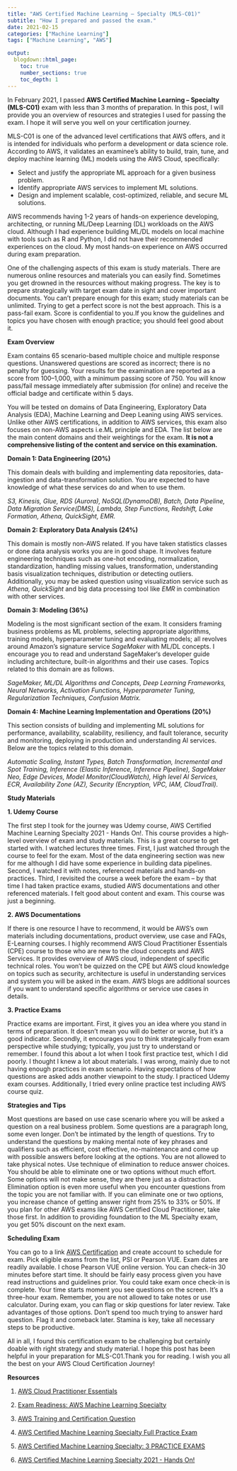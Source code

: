 ```yaml
---
title: "AWS Certified Machine Learning – Specialty (MLS-C01)"
subtitle: "How I prepared and passed the exam."
date: 2021-02-15
categories: ["Machine Learning"]
tags: ["Machine Learning", "AWS"]

output:
  blogdown::html_page:
    toc: true
    number_sections: true
    toc_depth: 1  
---
```


In February 2021, I passed **AWS Certified Machine Learning – Specialty (MLS-C01)** exam with less than 3 months of preparation. In this post, I will provide you an overview of resources and strategies I used for passing the exam.  I hope it will serve you well on your certification journey. 

MLS-C01 is one of the advanced level certifications that AWS offers, and it is intended for individuals who perform a development or data science role. According to AWS, it validates an examinee’s ability to build, train, tune, and deploy machine learning (ML) models using the AWS Cloud, specifically: 

* Select and justify the appropriate ML approach for a given business problem. 
* Identify appropriate AWS services to implement ML solutions. 
* Design and implement scalable, cost-optimized, reliable, and secure ML solutions.


AWS recommends having 1-2 years of hands-on experience developing, architecting, or running ML/Deep Learning (DL) workloads on the AWS cloud. Although I had experience building ML/DL models on local machine with tools such as R and Python, I did not have their recommended experiences on the cloud. My most hands-on experience  on AWS occurred during exam preparation. 

One of the challenging aspects of this exam is study materials. There are numerous online resources and materials you can easily find. Sometimes you get drowned in the resources without making progress. The key is to prepare strategically with target exam date in sight and cover important documents. You can’t prepare enough for this exam; study materials can be unlimited. Trying to get a perfect score is not the best approach. This is a pass-fail exam. Score is confidential to you.If you know the guidelines and topics you have chosen with enough practice; you should feel good about it. 

**Exam Overview**

Exam contains 65 scenario-based multiple choice and multiple response questions. Unanswered questions are scored as incorrect; there is no penalty for guessing. Your results for the examination are reported as a score from 100–1,000, with a minimum passing score of 750. You will know pass/fail message immediately after submission (for online) and receive the official badge and certificate within 5 days. 

You will be tested on domains of Data Engineering, Exploratory Data Analysis (EDA), Machine Learning and Deep Leaning using AWS services.  Unlike other AWS certifications, in addition to AWS services, this exam also focuses on non-AWS aspects i.e.ML principle and EDA. The list below are the main content domains and their weightings for the exam. **It is not a comprehensive listing of the content and service on this examination.**

**Domain 1: Data Engineering (20%)**

This domain deals with building and implementing data repositories, data-ingestion and data-transformation solution. You are expected to have knowledge of what these services do and when to use them.

*S3, Kinesis, Glue, RDS (Aurora), NoSQL(DynamoDB), Batch, Data Pipeline, Data Migration Service(DMS), Lambda, Step Functions, Redshift, Lake Formation, Athena, QuickSight, EMR.* 

**Domain 2: Exploratory Data Analysis (24%)**

This domain is mostly non-AWS related. If you have taken statistics classes or done data analysis works you are in good shape. It involves feature engineering techniques such as one-hot encoding, normalization, standardization, handling missing values, transformation, understanding basis visualization techniques, distribution or detecting outliers. Additionally, you may be asked question using visualization service such as *Athena, QuickSight* and big data processing tool like *EMR* in combination with other services.

**Domain 3: Modeling (36%)**

Modeling is the most significant section of the exam. It considers framing business problems as ML problems, selecting appropriate algorithms, training models, hyperparameter tuning and evaluating models; all revolves around Amazon’s signature service *SageMaker* with ML/DL concepts. I encourage you to read and understand SageMaker‘s developer guide including architecture, built-in algorithms and their use cases.  Topics related to this domain are as follows.

*SageMaker, ML/DL Algorithms and Concepts, Deep Learning Frameworks, Neural Networks, Activation Functions, Hyperparameter Tuning, Regularization Techniques, Confusion Matrix.*

**Domain 4: Machine Learning Implementation and Operations (20%)**

This section consists of building and implementing ML solutions for performance, availability, scalability, resiliency, and fault tolerance, security and monitoring, deploying in production and understanding AI services.
Below are the topics related to this domain.

*Automatic Scaling, Instant Types, Batch Transformation, Incremental and Spot Training, Inference (Elastic Inference, Inference Pipeline), SageMaker Neo, Edge Devices, Model Monitor(CloudWatch), High level AI Services, ECR, Availability Zone (AZ), Security (Encryption, VPC, IAM, CloudTrail).*

**Study Materials**

**1. Udemy Course**

The first step I took for the journey was Udemy course, AWS Certified Machine Learning Specialty 2021 - Hands On!. This course provides a high-level overview of exam and study materials. This is a great course to get started with. I watched lectures three times. First, I just watched through the course to feel for the exam. Most of the data engineering section was new for me although I did have some experience in building data pipelines. Second, I watched it with notes, referenced materials and hands-on practices. Third, I revisited the course a week before the exam – by that time I had taken practice exams, studied AWS documentations and other referenced materials. I felt good about content and exam. This course was just a beginning.

**2. AWS Documentations**

If there is one resource I have to recommend, it would be AWS’s own materials including documentations, product overview, use case and FAQs, E-Learning courses. I highly recommend AWS Cloud Practitioner Essentials (CPE) course to those who are new to the cloud concepts and AWS Services. It provides overview of AWS cloud, independent of specific technical roles. You won’t be quizzed on the CPE but AWS cloud knowledge on topics such as security, architecture is useful in understanding services and system you will be asked in the exam. AWS blogs are additional sources if you want to understand specific algorithms or service use cases in details. 

**3. Practice Exams**

Practice exams are important. First, it gives you an idea where you stand in terms of preparation. It doesn't mean you will do better or worse, but it's a good indicator. Secondly, it encourages you to think strategically from exam perspective while studying; typically, you just try to understand or remember. I found this about a lot when I took first practice test, which I did poorly. I thought I knew a lot about materials. I was wrong, mainly due to not having enough practices in exam scenario. Having expectations of how questions are asked adds another viewpoint to the study. I practiced Udemy exam courses. Additionally, I tried every online practice test including AWS course quiz.

**Strategies and Tips**

Most questions are based on use case scenario where you will be asked a question on a real business problem. Some questions are a paragraph long, some even longer. Don’t be intimated by the length of questions.  Try to understand the questions by making mental note of key phrases and qualifiers such as efficient, cost effective, no-maintenance and come up with possible answers before looking at the options. You are not allowed to take physical notes. Use technique of elimination to reduce answer choices. You should be able to eliminate one or two options without much effort. Some options will not make sense, they are there just as a distraction. Elimination option is even more useful when you encounter questions from the topic you are not familiar with. If you can eliminate one or two options, you increase chance of getting answer right from 25% to 33% or 50%. If you plan for other AWS exams like AWS Certified Cloud Practitioner, take those first. In addition to providing foundation to the ML Specialty exam, you get 50% discount on the next exam. 

**Scheduling Exam**

You can go to a link [AWS Certification](https://www.aws.training/Certification) and create account to schedule for exam. Pick eligible exams from the list, PSI or Pearson VUE. Exam dates are readily available. I chose Pearson VUE online version. You can check-in 30 minutes before start time. It should be fairly easy process given you have read instructions and guidelines prior. You could take exam once check-in is complete. Your time starts moment you see questions on the screen. It’s a three-hour exam. Remember, you are not allowed to take notes or use calculator. During exam, you can flag or skip questions for later review. Take advantages of those options. Don’t spend too much trying to answer hard question. Flag it and comeback later. Stamina is key, take all necessary steps to be productive. 

All in all, I found this certification exam to be challenging but certainly doable with right strategy and study material. I hope this post has been helpful in your preparation for MLS-C01.Thank you for reading. I wish you all the best on your AWS Cloud Certification Journey! 

**Resources**

1.	[AWS Cloud Practitioner Essentials](https://www.aws.training/Details/eLearning?id=60697)

2.	[Exam Readiness: AWS Machine Learning Specialty](https://www.aws.training/Details/eLearning?id=42183)

3.	[AWS Training and Certification Question](https://amazonmr.au1.qualtrics.com/jfe/form/SV_2nt0z0Far6DzAwJ)

4. [AWS Certified Machine Learning Specialty Full Practice Exam](https://www.udemy.com/course/aws-machine-learning-practice-exam/learn/quiz/4713752/results?expanded=451805600#overview)

5. [AWS Certified Machine Learning Specialty: 3 PRACTICE EXAMS](https://www.udemy.com/course/aws-certified-machine-learning-specialty-full-practice-exams/)

6. [AWS Certified Machine Learning Specialty 2021 - Hands On!](https://www.udemy.com/course/aws-machine-learning/)
























